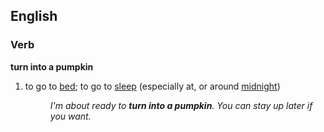 ==English==
===Verb===
'''turn into a pumpkin'''
#{{idiom}} to go to [[bed]]; to go to [[sleep]] (especially at, or around [[midnight]])
#:''I'm about ready to '''turn into a pumpkin'''.  You can stay up later if you want.''